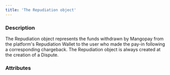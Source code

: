 ```yaml
---
title: 'The Repudiation object'
---
```


  
### Description
The Repudiation object represents the funds withdrawn by Mangopay from the platform's Repudiation Wallet to the user who made the pay-in following a corresponding chargeback. The Repudiation object is always created at the creation of a Dispute.  

### Attributes  

<AuthorId4 />  

<CreditedUserId3 />  

<CreditedFunds3 />  

<Status1 />  

<ExecutionDate />  

<Type11 />  

<Nature />  

<CreditedWalletId />  

<DebitedFunds16 />  

<Fees2 />  

<ResultCode />  

<ResultMessage />  

<Id />  

<Tag />  

<CreationDate />  

<InitialTransactionId />  

<InitialTransactionType />  

<InitialTransactionNature />